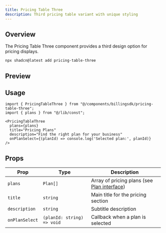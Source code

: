 ```yaml
---
title: Pricing Table Three
description: Third pricing table variant with unique styling
---
```



## Overview

The Pricing Table Three component provides a third design option for pricing displays.

```bash
npx shadcn@latest add pricing-table-three
```

## Preview

<PreviewComponents>
  <PricingTableThreeDemo />
</PreviewComponents>

## Usage

```tsx
import { PricingTableThree } from "@/components/billingsdk/pricing-table-three";
import { plans } from "@/lib/const";

<PricingTableThree 
  plans={plans}
  title="Pricing Plans"
  description="Find the right plan for your business"
  onPlanSelect={(planId) => console.log('Selected plan:', planId)}
/>
```

## Props

| Prop | Type | Description |
|------|------|-------------|
| `plans` | `Plan[]` | Array of pricing plans (see [Plan interface](/docs/interfaces#plan-interface)) |
| `title` | `string` | Main title for the pricing section |
| `description` | `string` | Subtitle description |
| `onPlanSelect` | `(planId: string) => void` | Callback when a plan is selected |
